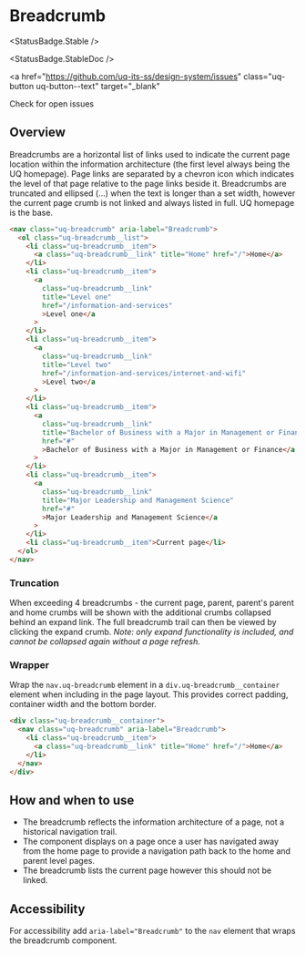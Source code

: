 
<Meta of={BreadcrumbStories} />

# Breadcrumb

<StatusBadge.Stable />

<StatusBadge.StableDoc />

<a
  href="https://github.com/uq-its-ss/design-system/issues"
  class="uq-button uq-button--text"
  target="_blank"
>
  Check for open issues
</a>

## Overview

Breadcrumbs are a horizontal list of links used to indicate the current page location within the information architecture (the first level always being the UQ homepage). Page links are separated by a chevron icon which indicates the level of that page relative to the page links beside it. Breadcrumbs are truncated and ellipsed (...) when the text is longer than a set width, however the current page crumb is not linked and always listed in full. UQ homepage is the base.

<Canvas sourceState="hidden" withToolbar>
  <Story of={BreadcrumbStories.breadcrumb} />
</Canvas>

```html
<nav class="uq-breadcrumb" aria-label="Breadcrumb">
  <ol class="uq-breadcrumb__list">
    <li class="uq-breadcrumb__item">
      <a class="uq-breadcrumb__link" title="Home" href="/">Home</a>
    </li>
    <li class="uq-breadcrumb__item">
      <a
        class="uq-breadcrumb__link"
        title="Level one"
        href="/information-and-services"
        >Level one</a
      >
    </li>
    <li class="uq-breadcrumb__item">
      <a
        class="uq-breadcrumb__link"
        title="Level two"
        href="/information-and-services/internet-and-wifi"
        >Level two</a
      >
    </li>
    <li class="uq-breadcrumb__item">
      <a
        class="uq-breadcrumb__link"
        title="Bachelor of Business with a Major in Management or Finance"
        href="#"
        >Bachelor of Business with a Major in Management or Finance</a
      >
    </li>
    <li class="uq-breadcrumb__item">
      <a
        class="uq-breadcrumb__link"
        title="Major Leadership and Management Science"
        href="#"
        >Major Leadership and Management Science</a
      >
    </li>
    <li class="uq-breadcrumb__item">Current page</li>
  </ol>
</nav>
```

### Truncation

When exceeding 4 breadcrumbs - the current page, parent, parent's parent and home crumbs will be shown with the additional crumbs collapsed behind an expand link. The full breadcrumb trail can then be viewed by clicking the expand crumb. _Note: only expand functionality is included, and cannot be collapsed again without a page refresh._

### Wrapper

Wrap the `nav.uq-breadcrumb` element in a `div.uq-breadcrumb__container` element when including in the page layout. This provides correct padding, container width and the bottom border.

```html
<div class="uq-breadcrumb__container">
  <nav class="uq-breadcrumb" aria-label="Breadcrumb">
    <li class="uq-breadcrumb__item">
      <a class="uq-breadcrumb__link" title="Home" href="/">Home</a>
    </li>
  </nav>
</div>
```

## How and when to use

- The breadcrumb reflects the information architecture of a page, not a historical navigation trail.
- The component displays on a page once a user has navigated away from the home page to provide a navigation path back to the home and parent level pages.
- The breadcrumb lists the current page however this should not be linked.

## Accessibility

For accessibility add `aria-label="Breadcrumb"` to the `nav` element that wraps the breadcrumb component.
